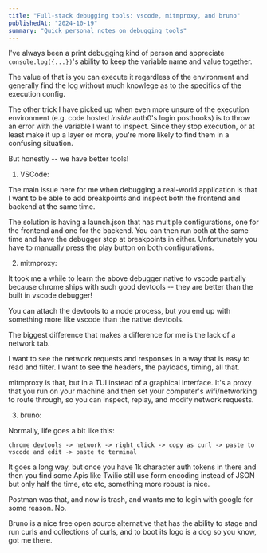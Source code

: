 ```yaml
---
title: "Full-stack debugging tools: vscode, mitmproxy, and bruno"
publishedAt: "2024-10-19"
summary: "Quick personal notes on debugging tools"
---
```


I've always been a print debugging kind of person and appreciate
`console.log({...})`'s ability to keep the variable name and value together.

The value of that is you can execute it regardless of the environment and
generally find the log without much knowlege as to the specifics of the
execution config.

The other trick I have picked up when even more unsure of the execution
environment (e.g. code hosted _inside_ auth0's login posthooks) is to throw an
error with the variable I want to inspect. Since they stop execution, or at
least make it up a layer or more, you're more likely to find them in a
confusing situation.

But honestly -- we have better tools!

1. VSCode:

The main issue here for me when debugging a real-world application is that I
want to be able to add breakpoints and inspect both the frontend and backend at
the same time.

The solution is having a launch.json that has multiple configurations, one for
the frontend and one for the backend. You can then run both at the same time
and have the debugger stop at breakpoints in either. Unfortunately you have to
manually press the play button on both configurations.

2. mitmproxy:

It took me a while to learn the above debugger native to vscode partially
because chrome ships with such good devtools -- they are better than the built
in vscode debugger!

You can attach the devtools to a node process, but you end up with something
more like vscode than the native devtools.

The biggest difference that makes a difference for me is the lack of a network
tab.

I want to see the network requests and responses in a way that is easy to read
and filter. I want to see the headers, the payloads, timing, all that.

mitmproxy is that, but in a TUI instead of a graphical interface. It's a proxy
that you run on your machine and then set your computer's wifi/networking to
route through, so you can inspect, replay, and modify network requests.

3. bruno:

Normally, life goes a bit like this:

```
chrome devtools -> network -> right click -> copy as curl -> paste to vscode and edit -> paste to terminal
```

It goes a long way, but once you have 1k character auth tokens in there and
then you find some Apis like Twilio still use form encoding instead of JSON but
only half the time, etc etc, something more robust is nice.

Postman was that, and now is trash, and wants me to login with google for some
reason. No.

Bruno is a nice free open source alternative that has the ability to stage and
run curls and collections of curls, and to boot its logo is a dog so you know,
got me there.
